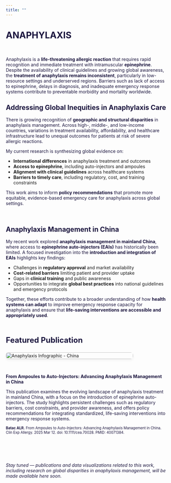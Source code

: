 ```yaml
---
title: ""
---
```


# ANAPHYLAXIS

$~$

Anaphylaxis is a **life-threatening allergic reaction** that requires rapid recognition and immediate treatment with intramuscular **epinephrine**. Despite the availability of clinical guidelines and growing global awareness, the **treatment of anaphylaxis remains inconsistent**, particularly in low-resource settings and underserved regions. Barriers such as lack of access to epinephrine, delays in diagnosis, and inadequate emergency response systems contribute to preventable morbidity and mortality worldwide.

## Addressing Global Inequities in Anaphylaxis Care

There is growing recognition of **geographic and structural disparities** in anaphylaxis management. Across high-, middle-, and low-income countries, variations in treatment availability, affordability, and healthcare infrastructure lead to unequal outcomes for patients at risk of severe allergic reactions.

My current research is synthesizing global evidence on:

- **International differences** in anaphylaxis treatment and outcomes  
- **Access to epinephrine**, including auto-injectors and ampoules  
- **Alignment with clinical guidelines** across healthcare systems  
- **Barriers to timely care**, including regulatory, cost, and training constraints  

This work aims to inform **policy recommendations** that promote more equitable, evidence-based emergency care for anaphylaxis across global settings.

$~$

## Anaphylaxis Management in China

My recent work explored **anaphylaxis management in mainland China**, where access to **epinephrine auto-injectors (EAIs)** has historically been limited. A focused investigation into the **introduction and integration of EAIs** highlights key findings:

- Challenges in **regulatory approval** and market availability  
- **Cost-related barriers** limiting patient and provider uptake  
- Gaps in **clinical training** and public awareness  
- Opportunities to integrate **global best practices** into national guidelines and emergency protocols  

Together, these efforts contribute to a broader understanding of how **health systems can adapt** to improve emergency response capacity for anaphylaxis and ensure that **life-saving interventions are accessible and appropriately used**.

$~$

```{=html}

<p style="font-size: 1.5rem; font-weight: bold; color: #1B153E; margin-bottom: 1rem;">
  Featured Publication
</p>

<div style="display: flex; flex-wrap: wrap; gap: 2rem; align-items: flex-start; margin-top: 1.5rem;">

<!-- Infographic Image -->
<div style="flex: 0 0 400px;">
  <img src="eai_china.png" alt="Anaphylaxis Infographic - China" 
       style="width: 100%; border-radius: 8px; box-shadow: 0 4px 8px rgba(0,0,0,0.05); transition: transform 0.3s ease;"
       onmouseover="this.style.transform='scale(1.05)'" 
       onmouseout="this.style.transform='scale(1)'">
</div>

  <!-- Publication Description -->
  <div style="flex: 1; min-width: 250px;">

    <!-- Title -->
    <p style="font-weight: bold; color: #1B153E;">
      From Ampoules to Auto-Injectors: Advancing Anaphylaxis Management in China
    </p>

    <!-- Description -->
    <p>
      This publication examines the evolving landscape of anaphylaxis treatment in mainland China, with a focus on the introduction of epinephrine auto-injectors. The study highlights persistent challenges such as regulatory barriers, cost constraints, and provider awareness, and offers policy recommendations for integrating standardized, life-saving interventions into emergency response systems.
    </p>

<!-- Citation -->
<p style="font-size: 0.70rem;">
  <a href="https://doi.org/10.1111/cea.70028" target="_blank" style="text-decoration: none; color: #1B153E;" onmouseover="this.style.color='#DE2221'" onmouseout="this.style.color='#1B153E'">
    <strong>Batac ALR.</strong> From Ampoules to Auto-Injectors: Advancing Anaphylaxis Management in China. Clin Exp Allergy. 2025 Mar 12. doi: 10.1111/cea.70028. PMID: 40071384.
  </a>
</p>



  </div>
</div>

```

$~$

$~$

*Stay tuned — publications and data visualizations related to this work, including research on global disparities in anaphylaxis management, will be made available here soon.*

<style>
  h1, h2, h3, p {
    color: #1B153E;
  }
</style>
